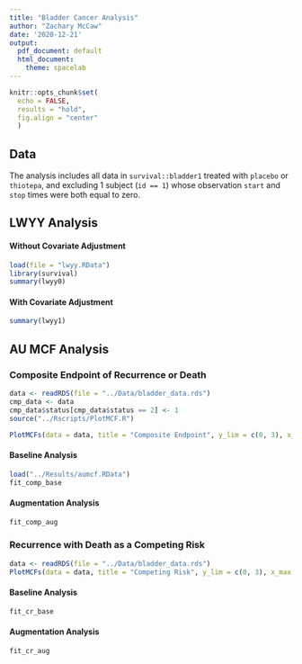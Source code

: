 ```yaml
---
title: "Bladder Cancer Analysis"
author: "Zachary McCaw"
date: '2020-12-21'
output:
  pdf_document: default
  html_document:
    theme: spacelab
---
```


```r
knitr::opts_chunk$set(
  echo = FALSE, 
  results = "hold", 
  fig.align = "center"
  )
```

## Data

The analysis includes all data in `survival::bladder1` treated with `placebo` or `thiotepa`, and excluding 1 subject (`id == 1`) whose observation `start` and `stop` times were both equal to zero. 

## LWYY Analysis

#### Without Covariate Adjustment

```r
load(file = "lwyy.RData")
library(survival)
summary(lwyy0)
```

#### With Covariate Adjustment

```r
summary(lwyy1)
```

## AU MCF Analysis

### Composite Endpoint of Recurrence or Death

```r
data <- readRDS(file = "../Data/bladder_data.rds")
cmp_data <- data
cmp_data$status[cmp_data$status == 2] <- 1
source("../Rscripts/PlotMCF.R")

PlotMCFs(data = data, title = "Composite Endpoint", y_lim = c(0, 3), x_max = 60)
```

#### Baseline Analysis

```r
load("../Results/aumcf.RData")
fit_comp_base
```

#### Augmentation Analysis

```r
fit_comp_aug
```

### Recurrence with Death as a Competing Risk

```r
data <- readRDS(file = "../Data/bladder_data.rds")
PlotMCFs(data = data, title = "Competing Risk", y_lim = c(0, 3), x_max = 60)
```

#### Baseline Analysis

```r
fit_cr_base
```

#### Augmentation Analysis

```r
fit_cr_aug
```


